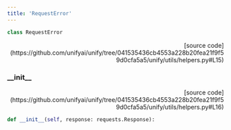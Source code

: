 ```yaml
---
title: 'RequestError'
---
```


```python
class RequestError
```

<p align="right">[source code](https://github.com/unifyai/unify/tree/041535436cb4553a228b20fea21f9f59d0cfa5a5/unify/utils/helpers.py#L15)</p>



### \_\_init\_\_

<p align="right">[source code](https://github.com/unifyai/unify/tree/041535436cb4553a228b20fea21f9f59d0cfa5a5/unify/utils/helpers.py#L16)</p>

```python
def __init__(self, response: requests.Response):
```

